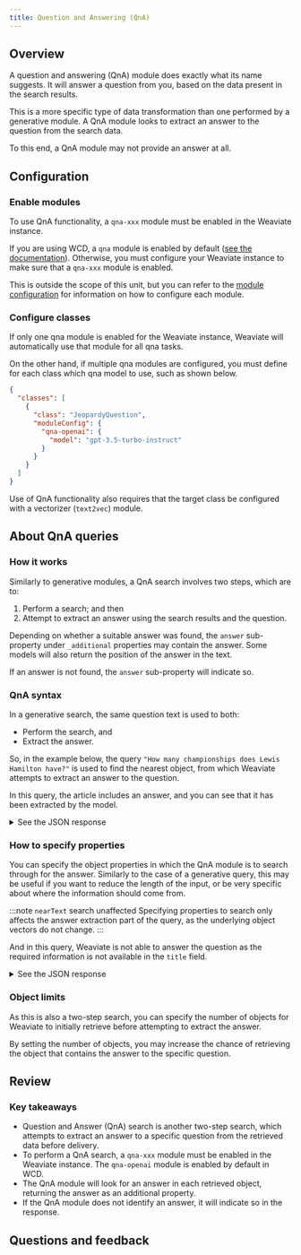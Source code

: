 ```yaml
---
title: Question and Answering (QnA)
---
```




[//]: # (<img src={imageUrl} alt="Image alt" width="75%"/>)

## <i class="fa-solid fa-square-chevron-right"></i> Overview

A question and answering (QnA) module does exactly what its name suggests. It will answer a question from you, based on the data present in the search results.

This is a more specific type of data transformation than one performed by a generative module. A QnA module looks to extract an answer to the question from the search data.

To this end, a QnA module may not provide an answer at all.

## <i class="fa-solid fa-square-chevron-right"></i> Configuration

### <i class="fa-solid fa-code"></i> Enable modules

To use QnA functionality, a `qna-xxx` module must be enabled in the Weaviate instance.

If you are using WCD, a `qna` module is enabled by default ([see the documentation](/cloud)). Otherwise, you must configure your Weaviate instance to make sure that a `qna-xxx` module is enabled.

This is outside the scope of this unit, but you can refer to the [module configuration](/weaviate/modules/reader-generator-modules/index.md) for information on how to configure each module.

### <i class="fa-solid fa-code"></i> Configure classes

If only one qna module is enabled for the Weaviate instance, Weaviate will automatically use that module for all qna tasks.

On the other hand, if multiple qna modules are configured, you must define for each class which qna model to use, such as shown below.

```json
{
  "classes": [
    {
      "class": "JeopardyQuestion",
      "moduleConfig": {
        "qna-openai": {
          "model": "gpt-3.5-turbo-instruct"
        }
      }
    }
  ]
}
```

Use of QnA functionality also requires that the target class be configured with a vectorizer (`text2vec`) module.

## <i class="fa-solid fa-square-chevron-right"></i> About QnA queries

### <i class="fa-solid fa-chalkboard"></i> How it works

Similarly to generative modules, a QnA search involves two steps, which are to:
1. Perform a search; and then
1. Attempt to extract an answer using the search results and the question.

Depending on whether a suitable answer was found, the `answer` sub-property under `_additional` properties may contain the answer. Some models will also return the position of the answer in the text.

If an answer is not found, the `answer` sub-property will indicate so.

### <i class="fa-solid fa-code"></i> QnA syntax

In a generative search, the same question text is used to both:
- Perform the search, and
- Extract the answer.

So, in the example below, the query `"How many championships does Lewis Hamilton have?"` is used to find the nearest object, from which Weaviate attempts to extract an answer to the question.

<Tabs groupId="languages">
<TabItem value="py" label="Python">
<FilteredTextBlock
  text={PythonCodeExample}
  startMarker="# SimpleAskQuery"
  endMarker="# END SimpleAskQuery"
  language="py"
/>
</TabItem>
</Tabs>

In this query, the article includes an answer, and you can see that it has been extracted by the model.

<details>
  <summary><i class="fa-solid fa-radar"></i> See the JSON response</summary>

<FilteredTextBlock
  text={PythonCodeExample}
  startMarker="# Expected SimpleAskQuery results"
  endMarker="# END Expected SimpleAskQuery results"
  language="py"
/>

</details>

### <i class="fa-solid fa-code"></i> How to specify properties

You can specify the object properties in which the QnA module is to search through for the answer. Similarly to the case of a generative query, this may be useful if you want to reduce the length of the input, or be very specific about where the information should come from.

:::note `nearText` search unaffected
Specifying properties to search only affects the answer extraction part of the query, as the underlying object vectors do not change.
:::

<Tabs groupId="languages">
<TabItem value="py" label="Python">
<FilteredTextBlock
  text={PythonCodeExample}
  startMarker="# AskQueryWithProperties"
  endMarker="# END AskQueryWithProperties"
  language="py"
/>
</TabItem>
</Tabs>

And in this query, Weaviate is not able to answer the question as the required information is not available in the `title` field.

<details>
  <summary><i class="fa-solid fa-radar"></i> See the JSON response</summary>

<FilteredTextBlock
  text={PythonCodeExample}
  startMarker="# Expected AskQueryWithProperties results"
  endMarker="# END Expected AskQueryWithProperties results"
  language="py"
/>

</details>

### <i class="fa-solid fa-code"></i> Object limits

As this is also a two-step search, you can specify the number of objects for Weaviate to initially retrieve before attempting to extract the answer.

By setting the number of objects, you may increase the chance of retrieving the object that contains the answer to the specific question.

## <i class="fa-solid fa-square-chevron-right"></i> Review

### <i class="fa-solid fa-lightbulb-on"></i> Key takeaways

- Question and Answer (QnA) search is another two-step search, which attempts to extract an answer to a specific question from the retrieved data before delivery.
- To perform a QnA search, a `qna-xxx` module must be enabled in the Weaviate instance. The `qna-openai` module is enabled by default in WCD.
- The QnA module will look for an answer in each retrieved object, returning the answer as an additional property.
- If the QnA module does not identify an answer, it will indicate so in the response.

## Questions and feedback


<DocsFeedback/>
